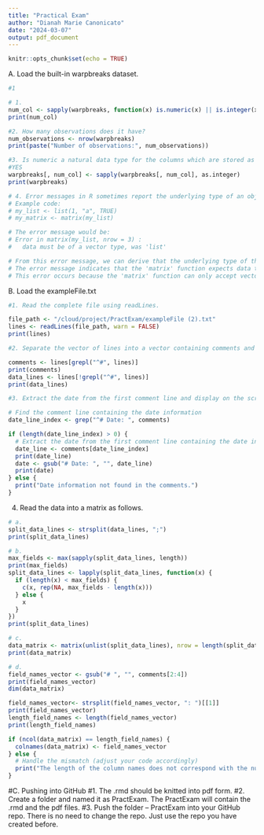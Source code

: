 ```yaml
---
title: "Practical Exam"
author: "Dianah Marie Canonicato"
date: "2024-03-07"
output: pdf_document
---
```


```r
knitr::opts_chunk$set(echo = TRUE)
```
A. Load the built-in warpbreaks dataset.
```r

#1

# 1.
num_col <- sapply(warpbreaks, function(x) is.numeric(x) || is.integer(x))
print(num_col)

```

```r

#2. How many observations does it have?
num_observations <- nrow(warpbreaks)
print(paste("Number of observations:", num_observations))

```

```r
#3. Is numeric a natural data type for the columns which are stored as such? Convert to integer when necessary.
#YES
warpbreaks[, num_col] <- sapply(warpbreaks[, num_col], as.integer)
print(warpbreaks)

```

```r
# 4. Error messages in R sometimes report the underlying type of an object rather than the user-level class. Derive from the following code and error message what the underlying type. Explain what is the error all about. Do not just copy the error message that was displayed.
# Example code:
# my_list <- list(1, "a", TRUE)
# my_matrix <- matrix(my_list)

# The error message would be:
# Error in matrix(my_list, nrow = 3) :
#   data must be of a vector type, was 'list'

# From this error message, we can derive that the underlying type of the object 'my_list' is 'list'.
# The error message indicates that the 'matrix' function expects data to be of a vector type, but 'my_list' is of type 'list'.
# This error occurs because the 'matrix' function can only accept vectors as input, not lists.
```

B. Load the exampleFile.txt

```r

#1. Read the complete file using readLines.

file_path <- "/cloud/project/PractExam/exampleFile (2).txt"
lines <- readLines(file_path, warn = FALSE)
print(lines)

```

```r
#2. Separate the vector of lines into a vector containing comments and a vector containing the data. Hint: use grepl.

comments <- lines[grepl("^#", lines)]
print(comments)
data_lines <- lines[!grepl("^#", lines)]
print(data_lines)


```

```r
#3. Extract the date from the first comment line and display on the screen “It was created data.”

# Find the comment line containing the date information
date_line_index <- grep("^# Date: ", comments)

if (length(date_line_index) > 0) {
  # Extract the date from the first comment line containing the date information
  date_line <- comments[date_line_index]
  print(date_line)
  date <- gsub("# Date: ", "", date_line)
  print(date)
} else {
  print("Date information not found in the comments.")
}

```
4. Read the data into a matrix as follows.
```r
# a.
split_data_lines <- strsplit(data_lines, ";")
print(split_data_lines)

```

```r
# b.
max_fields <- max(sapply(split_data_lines, length))
print(max_fields)
split_data_lines <- lapply(split_data_lines, function(x) {
  if (length(x) < max_fields) {
    c(x, rep(NA, max_fields - length(x)))
  } else {
    x
  }
})
print(split_data_lines)

```

```r

# c.
data_matrix <- matrix(unlist(split_data_lines), nrow = length(split_data_lines), byrow = TRUE)
print(data_matrix)

```

```r
# d.
field_names_vector <- gsub("# ", "", comments[2:4])
print(field_names_vector)
dim(data_matrix)

field_names_vector<- strsplit(field_names_vector, ": ")[[1]]
print(field_names_vector)
length_field_names <- length(field_names_vector)
print(length_field_names)

if (ncol(data_matrix) == length_field_names) {
  colnames(data_matrix) <- field_names_vector
} else {
  # Handle the mismatch (adjust your code accordingly)
  print("The length of the column names does not correspond with the number of columns.")
}
```


#C. Pushing into GitHub
#1. The .rmd should be knitted into pdf form.
#2. Create a folder and named it as PractExam. The PractExam will contain the .rmd and the pdf files.
#3. Push the folder – PractExam into your GitHub repo. There is no need to change the repo. Just use the repo you have created before.


